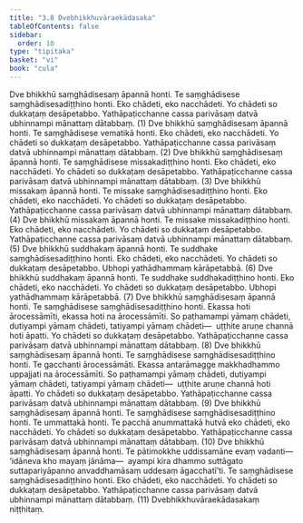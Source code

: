 ```yaml
---
title: "3.8 Dvebhikkhuvāraekādasaka"
tableOfContents: false
sidebar:
  order: 10
type: "tipitaka"
basket: "vi"
book: "cula"
---
```



<DynamicBreadcrumb />

<Division number="181" book="cula" bookNo="4" page="172">

<Paragraph number="745" book="cula">
Dve bhikkhū saṃghādisesaṃ āpannā honti. Te saṃghādisese saṃghādisesadiṭṭhino honti. Eko chādeti, eko nacchādeti. Yo chādeti so dukkaṭaṃ desāpetabbo. Yathāpaṭicchanne cassa parivāsaṃ datvā ubhinnampi mānattaṃ dātabbaṃ. (1)
</Paragraph>

<Paragraph number="746" book="cula">
Dve bhikkhū saṃghādisesaṃ āpannā honti. Te saṃghādisese vematikā honti. Eko chādeti, eko nacchādeti. Yo chādeti so dukkaṭaṃ desāpetabbo. Yathāpaṭicchanne cassa parivāsaṃ datvā ubhinnampi mānattaṃ dātabbaṃ. (2)
</Paragraph>

<Paragraph number="747" book="cula">
Dve bhikkhū saṃghādisesaṃ āpannā honti. Te saṃghādisese missakadiṭṭhino honti. Eko chādeti, eko nacchādeti. Yo chādeti so dukkaṭaṃ desāpetabbo. Yathāpaṭicchanne cassa parivāsaṃ datvā ubhinnampi mānattaṃ dātabbaṃ. (3)
</Paragraph>

<Paragraph number="748" book="cula">
Dve bhikkhū missakaṃ āpannā honti. Te missake saṃghādisesadiṭṭhino honti. Eko chādeti, eko nacchādeti. Yo chādeti so dukkaṭaṃ desāpetabbo. Yathāpaṭicchanne cassa parivāsaṃ datvā ubhinnampi mānattaṃ dātabbaṃ. (4)
</Paragraph>

<Paragraph number="749" book="cula">
Dve bhikkhū missakaṃ āpannā honti. Te missake missakadiṭṭhino honti. Eko chādeti, eko nacchādeti. Yo chādeti so dukkaṭaṃ desāpetabbo. Yathāpaṭicchanne cassa parivāsaṃ datvā ubhinnampi mānattaṃ dātabbaṃ. (5)
</Paragraph>

<Paragraph number="750" book="cula">
Dve bhikkhū suddhakaṃ āpannā honti. Te suddhake saṃghādisesadiṭṭhino honti. Eko chādeti, eko nacchādeti. Yo chādeti so dukkaṭaṃ desāpetabbo. Ubhopi yathādhammaṃ kārāpetabbā. (6)
</Paragraph>

<Paragraph number="751" book="cula">
Dve bhikkhū suddhakaṃ āpannā honti. Te suddhake suddhakadiṭṭhino honti. Eko chādeti, eko nacchādeti. Yo chādeti so dukkaṭaṃ desāpetabbo. Ubhopi yathādhammaṃ kārāpetabbā. (7)
</Paragraph>

<Paragraph number="752" book="cula">
Dve bhikkhū saṃghādisesaṃ āpannā honti. Te saṃghādisese saṃghādisesadiṭṭhino honti. Ekassa hoti ārocessāmīti, ekassa hoti na ārocessāmīti. So paṭhamampi yāmaṃ chādeti, dutiyampi yāmaṃ chādeti, tatiyampi yāmaṃ chādeti—  uṭṭhite aruṇe channā hoti āpatti. Yo chādeti so dukkaṭaṃ desāpetabbo. Yathāpaṭicchanne cassa parivāsaṃ datvā ubhinnampi mānattaṃ dātabbaṃ. (8)
</Paragraph>

<Paragraph number="753" book="cula">
Dve bhikkhū saṃghādisesaṃ āpannā honti. Te saṃghādisese saṃghādisesadiṭṭhino honti. Te gacchanti ārocessāmāti. Ekassa antarāmagge makkhadhammo uppajjati na ārocessāmīti. So paṭhamampi yāmaṃ chādeti, dutiyampi yāmaṃ chādeti, tatiyampi yāmaṃ chādeti—  uṭṭhite aruṇe channā hoti āpatti. Yo chādeti so dukkaṭaṃ desāpetabbo. Yathāpaṭicchanne cassa parivāsaṃ datvā ubhinnampi mānattaṃ dātabbaṃ. (9)
</Paragraph>

<Paragraph number="754" book="cula">
Dve bhikkhū saṃghādisesaṃ āpannā honti. Te saṃghādisese saṃghādisesadiṭṭhino honti. Te ummattakā honti. Te pacchā anummattakā hutvā eko chādeti, eko nacchādeti. Yo chādeti so dukkaṭaṃ desāpetabbo. Yathāpaṭicchanne cassa parivāsaṃ datvā ubhinnampi mānattaṃ dātabbaṃ. (10)
</Paragraph>

<Paragraph number="755" book="cula">
Dve bhikkhū saṃghādisesaṃ āpannā honti. Te pātimokkhe uddissamāne evaṃ vadanti—  ‘idāneva kho mayaṃ jānāma—  ayampi kira dhammo suttāgato suttapariyāpanno anvaddhamāsaṃ uddesaṃ āgacchatī’ti. Te saṃghādisese saṃghādisesadiṭṭhino honti. Eko chādeti, eko nacchādeti. Yo chādeti so dukkaṭaṃ desāpetabbo. Yathāpaṭicchanne cassa parivāsaṃ datvā ubhinnampi mānattaṃ dātabbaṃ. (11)

</Paragraph>
</Division>

<Paragraph number="756" type="center" book="cula">
Dvebhikkhuvāraekādasakaṃ niṭṭhitaṃ.
</Paragraph>